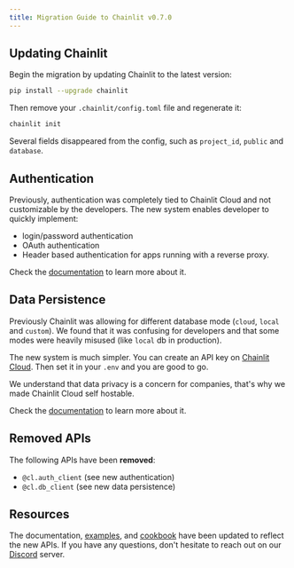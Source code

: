 ```yaml
---
title: Migration Guide to Chainlit v0.7.0
---
```


## Updating Chainlit

Begin the migration by updating Chainlit to the latest version:

```bash
pip install --upgrade chainlit
```

Then remove your `.chainlit/config.toml` file and regenerate it:

```bash
chainlit init
```

Several fields disappeared from the config, such as `project_id`, `public` and `database`.

## Authentication

Previously, authentication was completely tied to Chainlit Cloud and not customizable by the developers.
The new system enables developer to quickly implement:

- login/password authentication
- OAuth authentication
- Header based authentication for apps running with a reverse proxy.

Check the [documentation](/authentication) to learn more about it.

## Data Persistence

Previously Chainlit was allowing for different database mode (`cloud`, `local` and `custom`). We found that it was confusing for developers and that some modes were heavily misused (like `local` db in production).

The new system is much simpler. You can create an API key on [Chainlit Cloud](https://cloud.chainlit.io/). Then set it in your `.env` and you are good to go.

We understand that data privacy is a concern for companies, that's why we made Chainlit Cloud self hostable.

Check the [documentation](/cloud/persistence) to learn more about it.

## Removed APIs

The following APIs have been **removed**:

- `@cl.auth_client` (see new authentication)
- `@cl.db_client` (see new data persistence)

## Resources

The documentation, [examples](/examples), and [cookbook](https://github.com/Chainlit/cookbook) have been updated to reflect the new APIs. If you have any questions, don't hesitate to reach out on our [Discord](https://discord.gg/ZThrUxbAYw) server.
